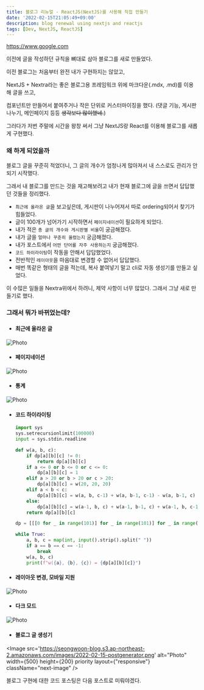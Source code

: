 ```yaml
---
title: 블로그 리뉴얼 - ReactJS(NextJS)를 사용해 직접 만들기
date: '2022-02-15T21:05:49+09:00'
description: blog renewal using nextjs and reactjs
tags: [Dev, NextJS, ReactJS]
---
```


https://www.google.com

이전에 글을 작성하던 규칙을 뼈대로 삼아 블로그를 새로 만들었다.

이전 블로그는 처음부터 완전 내가 구현하지는 않았고,

NextJS + Nextra라는 좋은 블로그용 프레임워크 위에 마크다운(.mdx, .md)를 이용해 글을 쓰고,

컴포넌트만 만들어서 붙여주거나 작은 단위로 커스터마이징을 했다. (댓글 기능, 게시판 나누기, 메인페이지 등등 ~~생각보다 많이했네.~~)

그러다가 저번 주말에 시간을 왕창 써서 그냥 NextJS랑 React를 이용해 블로그를 새롭게 구현했다.

### 왜 하게 되었을까

블로그 글을 꾸준히 적었더니, 그 글의 개수가 엄청나게 많아져서 내 스스로도 관리가 안되기 시작했다.

그래서 내 블로그를 만드는 것을 재고해보려고 내가 현재 블로그에 글을 쓰면서 답답했던 것들을 정리했다.

- `최근에 올라온 글`을 보고싶은데, 게시판이 나누어져서 따로 ordering되어서 찾기가 힘들었다.
- 글이 100개가 넘어가기 시작하면서 `페이지네이션`이 필요하게 되었다.
- 내가 적은 `총 글의 개수와 게시판별 비율`이 궁금해졌다.
- 내가 글을 `얼마나 꾸준히 올렸는지` 궁금해졌다.
- 내가 포스트에서 `어떤 단어를 자주 사용하는지` 궁금해졌다.
- `코드 하이라이팅`이 작동을 안해서 답답했었다.
- 전반적인 `레이아웃`을 마음대로 변경할 수 없어서 답답했다.
- 매번 똑같은 형태의 글을 적는데, 복사 붙여넣기 말고 cli로 자동 생성기를 만들고 싶었다.

이 수많은 일들을 Nextra위에서 하려니, 제약 사항이 너무 많았다. 그래서 그냥 새로 만들기로 했다.

### 그래서 뭐가 바뀌었는데?

- #### 최근에 올라온 글
<Image
    src='https://seongwoon-blog.s3.ap-northeast-2.amazonaws.com/images/2022-02-15-recent-posts.png'
    alt="Photo"
    width={400}
    height={250}
    priority
    className="next-image"
/>

- #### 페이지네이션
<Image
    src='https://seongwoon-blog.s3.ap-northeast-2.amazonaws.com/images/2022-02-15-pagination.png'
    alt="Photo"
    width={400}
    height={250}
    priority
    className="next-image"
/>

- #### 통계
<Image
    src='https://seongwoon-blog.s3.ap-northeast-2.amazonaws.com/images/2022-02-15-wordcloud.png'
    alt="Photo"
    width={400}
    height={250}
    priority
    className="next-image"
/>

- #### 코드 하이라이팅
    ```python
    import sys
    sys.setrecursionlimit(100000)
    input = sys.stdin.readline

    def w(a, b, c):
        if dp[a][b][c] != 0:
            return dp[a][b][c]
        if a <= 0 or b <= 0 or c <= 0:
            dp[a][b][c] = 1
        elif a > 20 or b > 20 or c > 20:
            dp[a][b][c] = w(20, 20, 20)
        elif a < b < c:
            dp[a][b][c] = w(a, b, c-1) + w(a, b-1, c-1) - w(a, b-1, c)
        else:
            dp[a][b][c] = w(a-1, b, c) + w(a-1, b-1, c) + w(a-1, b, c-1) - w(a-1, b-1, c-1)
        return dp[a][b][c]

    dp = [[[0 for _ in range(101)] for _ in range(101)] for _ in range(101)]

    while True:
        a, b, c = map(int, input().strip().split(" "))
        if a == b == c == -1:
            break
        w(a, b, c)
        print(f"w({a}, {b}, {c}) = {dp[a][b][c]}")
    ```

- #### 레이아웃 변경, 모바일 지원
<Image
    src='https://seongwoon-blog.s3.ap-northeast-2.amazonaws.com/images/2022-02-15-layout.png'
    alt="Photo"
    width={350}
    height={400}
    priority
    className="next-image"
/>

- #### 다크 모드
<Image
    src='https://seongwoon-blog.s3.ap-northeast-2.amazonaws.com/images/2022-02-15-darkmode.png'
    alt="Photo"
    width={350}
    height={400}
    priority
    className="next-image"
/>

- #### 블로그 글 생성기
<Image
    src='https://seongwoon-blog.s3.ap-northeast-2.amazonaws.com/images/2022-02-15-postgenerator.png'
    alt="Photo"
    width={500}
    height={200}
    priority
    layout={"responsive"}
    className="next-image"
/>

블로그 구현에 대한 코드 포스팅은 다음 포스트로 미뤄야겠다.